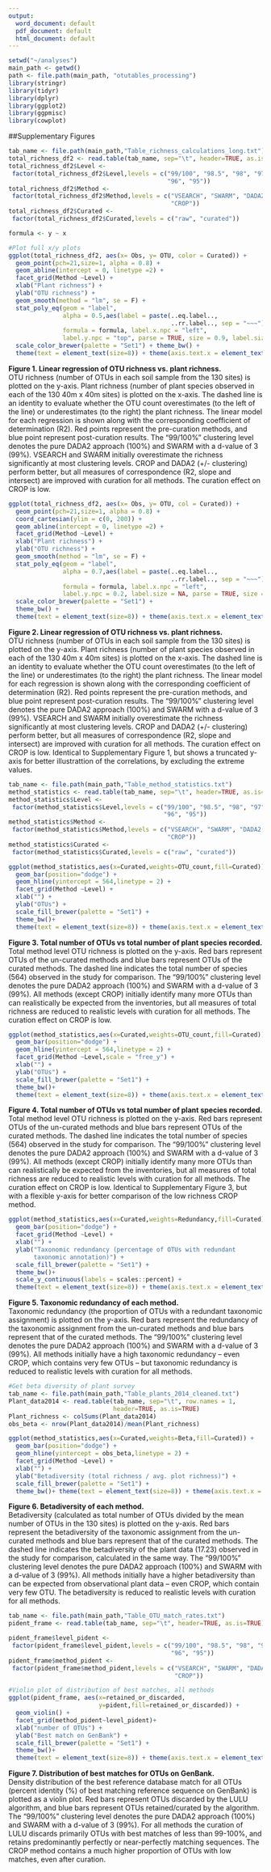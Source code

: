 ```yaml
---
output:
  word_document: default
  pdf_document: default
  html_document: default
---
```

```r
setwd("~/analyses")
main_path <- getwd() 
path <- file.path(main_path, "otutables_processing")
library(stringr)
library(tidyr)
library(dplyr)
library(ggplot2)
library(ggpmisc)
library(cowplot)
```

##Supplementary Figures

   
```r
tab_name <- file.path(main_path,"Table_richness_calculations_long.txt")
total_richness_df2 <- read.table(tab_name, sep="\t", header=TRUE, as.is=TRUE)
total_richness_df2$Level <- 
 factor(total_richness_df2$Level,levels = c("99/100", "98.5", "98", "97", 
                                            "96", "95"))
total_richness_df2$Method <- 
 factor(total_richness_df2$Method,levels = c("VSEARCH", "SWARM", "DADA2(+VS)", 
                                             "CROP"))
total_richness_df2$Curated <- 
 factor(total_richness_df2$Curated,levels = c("raw", "curated"))

formula <- y ~ x

#Plot full x/y plots
ggplot(total_richness_df2, aes(x= Obs, y= OTU, color = Curated)) +
  geom_point(pch=21,size=1, alpha = 0.8) +
  geom_abline(intercept = 0, linetype =2) +
  facet_grid(Method ~Level) +
  xlab("Plant richness") +
  ylab("OTU richness") +
  geom_smooth(method = "lm", se = F) +
  stat_poly_eq(geom = "label", 
               alpha = 0.5,aes(label = paste(..eq.label.., 
                                             ..rr.label.., sep = "~~~")), 
               formula = formula, label.x.npc = "left", 
               label.y.npc = "top", parse = TRUE, size = 0.9, label.size = NA) +
  scale_color_brewer(palette = "Set1") + theme_bw() + 
  theme(text = element_text(size=8)) + theme(axis.text.x = element_text(angle = 90, hjust = 1))
```

**Figure 1. Linear regression of OTU richness vs. plant richness.**  
OTU richness (number of OTUs in each soil sample from the 130 sites) is plotted on the y-axis. Plant richness (number of plant species observed in each of the 130 40m x 40m sites) is plotted on the x-axis. The dashed line is an identity to evaluate whether the OTU count overestimates (to the left of the line) or underestimates (to the right) the plant richness. The linear model for each regression is shown along with the corresponding coefficient of determination (R2). Red points represent the pre-curation methods, and blue point represent post-curation results. The “99/100%” clustering level denotes the pure DADA2 approach (100%) and SWARM with a d-value of 3 (99%). VSEARCH and SWARM initially overestimate the richness significantly at most clustering levels. CROP and DADA2 (+/- clustering) perform better, but all measures of correspondence (R2, slope and intersect) are improved with curation for all methods. The curation effect on CROP is low.  

\pagebreak


```r
ggplot(total_richness_df2, aes(x= Obs, y= OTU, col = Curated)) +
  geom_point(pch=21,size=1, alpha = 0.8) +
  coord_cartesian(ylim = c(0, 200)) +
  geom_abline(intercept = 0, linetype =2) +
  facet_grid(Method ~Level) +
  xlab("Plant richness") +
  ylab("OTU richness") +
  geom_smooth(method = "lm", se = F) +
  stat_poly_eq(geom = "label", 
               alpha = 0.7,aes(label = paste(..eq.label.., 
                                             ..rr.label.., sep = "~~~")), 
               formula = formula, label.x.npc = "left", 
               label.y.npc = 0.2, label.size = NA, parse = TRUE, size = 0.9) +
  scale_color_brewer(palette = "Set1") + 
  theme_bw() + 
  theme(text = element_text(size=8)) + theme(axis.text.x = element_text(angle = 90, hjust = 1))
```

**Figure 2. Linear regression of OTU richness vs. plant richness.**  
OTU richness (number of OTUs in each soil sample from the 130 sites) is plotted on the y-axis. Plant richness (number of plant species observed in each of the 130 40m x 40m sites) is plotted on the x-axis. The dashed line is an identity to evaluate whether the OTU count overestimates (to the left of the line) or underestimates (to the right) the plant richness. The linear model for each regression is shown along with the corresponding coefficient of determination (R2). Red points represent the pre-curation methods, and blue point represent post-curation results. The “99/100%” clustering level denotes the pure DADA2 approach (100%) and SWARM with a d-value of 3 (99%). VSEARCH and SWARM initially overestimate the richness significantly at most clustering levels. CROP and DADA2 (+/- clustering) perform better, but all measures of correspondence (R2, slope and intersect) are improved with curation for all methods. The curation effect on CROP is low. Identical to Supplementary Figure 1, but shows a truncated y-axis for better illustrattion of the correlations, by excluding the extreme values.  

\pagebreak

```r
tab_name <- file.path(main_path,"Table_method_statistics.txt")
method_statistics <- read.table(tab_name, sep="\t", header=TRUE, as.is=TRUE)
method_statistics$Level <- 
 factor(method_statistics$Level,levels = c("99/100", "98.5", "98", "97", 
                                           "96", "95"))
method_statistics$Method <- 
 factor(method_statistics$Method,levels = c("VSEARCH", "SWARM", "DADA2(+VS)", 
                                            "CROP"))
method_statistics$Curated <- 
 factor(method_statistics$Curated,levels = c("raw", "curated"))
```



```r
ggplot(method_statistics,aes(x=Curated,weights=OTU_count,fill=Curated)) +
  geom_bar(position="dodge") + 
  geom_hline(yintercept = 564,linetype = 2) +
  facet_grid(Method ~Level) +
  xlab("") +
  ylab("OTUs") +
  scale_fill_brewer(palette = "Set1") +
  theme_bw()+
  theme(text = element_text(size=8)) + theme(axis.text.x = element_text(angle = 90, hjust = 1))
```

**Figure 3. Total number of OTUs vs total number of plant species recorded.**  
Total method level OTU richness is plotted on the y-axis. Red bars represent OTUs of the un-curated methods and blue bars represent OTUs of the curated methods. The dashed line indicates the total number of species (564) observed in the study for comparison. The “99/100%” clustering level denotes the pure DADA2 approach (100%) and SWARM with a d-value of 3 (99%). All methods (except CROP) initially identify many more OTUs than can realistically be expected from the inventories, but all measures of total richness are reduced to realistic levels with curation for all methods. The curation effect on CROP is low.  

\pagebreak


```r
ggplot(method_statistics,aes(x=Curated,weights=OTU_count,fill=Curated)) +
  geom_bar(position="dodge") + 
  geom_hline(yintercept = 564,linetype = 2) +
  facet_grid(Method ~Level,scale = "free_y") +
  xlab("") +
  ylab("OTUs") +
  scale_fill_brewer(palette = "Set1") +
  theme_bw()+
  theme(text = element_text(size=8)) + theme(axis.text.x = element_text(angle = 90, hjust = 1))
```

**Figure 4. Total number of OTUs vs total number of plant species recorded.**  
Total method level OTU richness is plotted on the y-axis. Red bars represent OTUs of the un-curated methods and blue bars represent OTUs of the curated methods. The dashed line indicates the total number of species (564) observed in the study for comparison. The “99/100%” clustering level denotes the pure DADA2 approach (100%) and SWARM with a d-value of 3 (99%). All methods (except CROP) initially identify many more OTUs than can realistically be expected from the inventories, but all measures of total richness are reduced to realistic levels with curation for all methods. The curation effect on CROP is low. Identical to Supplementary Figure 3, but with a flexible y-axis for better comparison of the low richness CROP method.    

\pagebreak


```r
ggplot(method_statistics,aes(x=Curated,weights=Redundancy,fill=Curated)) +
  geom_bar(position="dodge") + 
  facet_grid(Method ~Level) +
  xlab("") +
  ylab("Taxonomic redundancy (percentage of OTUs with redundant 
       taxonomic annotation)") +
  scale_fill_brewer(palette = "Set1") +
  theme_bw()+
  scale_y_continuous(labels = scales::percent) + 
  theme(text = element_text(size=8)) + theme(axis.text.x = element_text(angle = 90, hjust = 1))
```

**Figure 5. Taxonomic redundancy of each method.**  
Taxonomic redundancy (the proportion of OTUs with a redundant taxonomic assignment) is plotted on the y-axis. Red bars represent the redundancy of the taxonomic assignment from the un-curated methods and blue bars represent that of the curated methods. The “99/100%” clustering level denotes the pure DADA2 approach (100%) and SWARM with a d-value of 3 (99%). All methods initially have a high taxonomic redundancy – even CROP, which contains very few OTUs – but taxonomic redundancy is reduced to realistic levels with curation for all methods.  

\pagebreak


```r
#Get beta diversity of plant survey
tab_name <- file.path(main_path,"Table_plants_2014_cleaned.txt")
Plant_data2014 <- read.table(tab_name, sep="\t", row.names = 1, 
                             header=TRUE, as.is=TRUE)
Plant_richness <- colSums(Plant_data2014)
obs_beta <- nrow(Plant_data2014)/mean(Plant_richness)

ggplot(method_statistics,aes(x=Curated,weights=Beta,fill=Curated)) +
  geom_bar(position="dodge") + 
  geom_hline(yintercept = obs_beta,linetype = 2) +
  facet_grid(Method ~Level) +
  xlab("") +
  ylab("Betadiversity (total richness / avg. plot richness)") +
  scale_fill_brewer(palette = "Set1") +
  theme_bw()+ theme(text = element_text(size=8)) + theme(axis.text.x = element_text(angle = 90, hjust = 1))
```

**Figure 6. Betadiversity of each method.**  
Betadiversity (calculated as total number of OTUs divided by the mean number of OTUs in the 130 sites) is plotted on the y-axis. Red bars represent the betadiversity of the taxonomic assignment from the un-curated methods and blue bars represent that of the curated methods. The dashed line indicates the betadiversity of the plant data (17.23) observed in the study for comparison, calculated in the same way. The “99/100%” clustering level denotes the pure DADA2 approach (100%) and SWARM with a d-value of 3 (99%). All methods initially have a higher betadiversity than can be expected from observational plant data – even CROP, which contain very few OTU. The betadiversity is reduced to realistic levels with curation for all methods.  

\pagebreak

 
```r
tab_name <- file.path(main_path,"Table_OTU_match_rates.txt")
pident_frame <- read.table(tab_name, sep="\t", header=TRUE, as.is=TRUE)

pident_frame$level_pident <- 
 factor(pident_frame$level_pident,levels = c("99/100", "98.5", "98", "97", 
                                             "96", "95"))
pident_frame$method_pident <- 
 factor(pident_frame$method_pident,levels = c("VSEARCH", "SWARM", "DADA2(+VS)", 
                                              "CROP"))

#Violin plot of distribution of best matches, all methods
ggplot(pident_frame, aes(x=retained_or_discarded, 
                         y=pident,fill=retained_or_discarded)) +
  geom_violin() +
  facet_grid(method_pident~level_pident)+
  xlab("number of OTUs") +
  ylab("Best match on GenBank") +
  scale_fill_brewer(palette = "Set1") +
  theme_bw()+
  theme(text = element_text(size=8)) + theme(axis.text.x = element_text(angle = 90, hjust = 1))

```

**Figure 7. Distribution of best matches for OTUs on GenBank.**  
Density distribution of the best reference database match for all OTUs (percent identity (%) of best matching reference sequence on GenBank) is plotted as a violin plot. Red bars represent OTUs discarded by the LULU algorithm, and blue bars represent OTUs retained/curated by the algorithm. The “99/100%” clustering level denotes the pure DADA2 approach (100%) and SWARM with a d-value of 3 (99%). For all methods the curation of LULU discards primarily OTUs with best matches of less than 99-100%, and retains predominantly perfectly or near-perfectly matching sequences. The CROP method contains a much higher proportion of OTUs with low matches, even after curation.  

